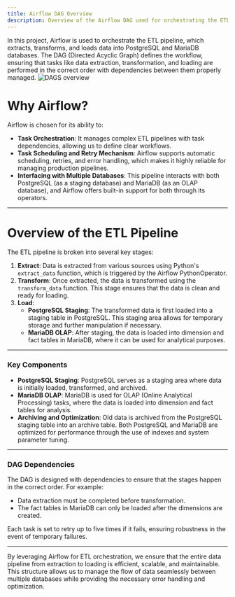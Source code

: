 ```yaml
---
title: Airflow DAG Overview
description: Overview of the Airflow DAG used for orchestrating the ETL pipeline with PostgreSQL and MariaDB as databases.
---
```


In this project, Airflow is used to orchestrate the ETL pipeline, which extracts, transforms, and loads data into PostgreSQL and MariaDB databases. The DAG (Directed Acyclic Graph) defines the workflow, ensuring that tasks like data extraction, transformation, and loading are performed in the correct order with dependencies between them properly managed.
<Image src="/public/images/dags.jpeg" alt="DAGS overview"/>

# Why Airflow?

Airflow is chosen for its ability to:

- **Task Orchestration**: It manages complex ETL pipelines with task dependencies, allowing us to define clear workflows.
- **Task Scheduling and Retry Mechanism**: Airflow supports automatic scheduling, retries, and error handling, which makes it highly reliable for managing production pipelines.
- **Interfacing with Multiple Databases**: This pipeline interacts with both PostgreSQL (as a staging database) and MariaDB (as an OLAP database), and Airflow offers built-in support for both through its operators.

---

# Overview of the ETL Pipeline

The ETL pipeline is broken into several key stages:

1. **Extract**: Data is extracted from various sources using Python's `extract_data` function, which is triggered by the Airflow PythonOperator.
2. **Transform**: Once extracted, the data is transformed using the `transform_data` function. This stage ensures that the data is clean and ready for loading.
3. **Load**:
   - **PostgreSQL Staging**: The transformed data is first loaded into a staging table in PostgreSQL. This staging area allows for temporary storage and further manipulation if necessary.
   - **MariaDB OLAP**: After staging, the data is loaded into dimension and fact tables in MariaDB, where it can be used for analytical purposes.

---

### Key Components

- **PostgreSQL Staging**: PostgreSQL serves as a staging area where data is initially loaded, transformed, and archived.
- **MariaDB OLAP**: MariaDB is used for OLAP (Online Analytical Processing) tasks, where the data is loaded into dimension and fact tables for analysis.
- **Archiving and Optimization**: Old data is archived from the PostgreSQL staging table into an archive table. Both PostgreSQL and MariaDB are optimized for performance through the use of indexes and system parameter tuning.
  
---

### DAG Dependencies

The DAG is designed with dependencies to ensure that the stages happen in the correct order. For example:
- Data extraction must be completed before transformation.
- The fact tables in MariaDB can only be loaded after the dimensions are created.

Each task is set to retry up to five times if it fails, ensuring robustness in the event of temporary failures.

---

By leveraging Airflow for ETL orchestration, we ensure that the entire data pipeline from extraction to loading is efficient, scalable, and maintainable. This structure allows us to manage the flow of data seamlessly between multiple databases while providing the necessary error handling and optimization.
